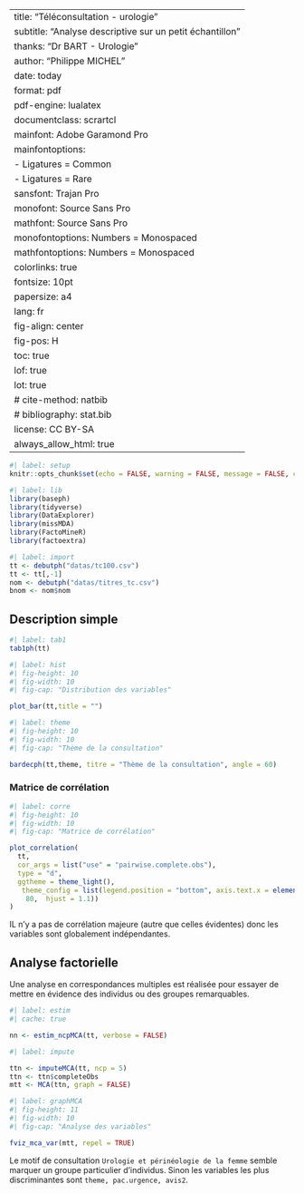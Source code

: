 
---
title: "Téléconsultation - urologie"
subtitle: "Analyse descriptive sur un petit échantillon"
thanks: "Dr BART - Urologie"
author: "Philippe MICHEL"
date: today
format: pdf
pdf-engine: lualatex
documentclass: scrartcl
mainfont: Adobe Garamond Pro
mainfontoptions:
- Ligatures = Common
- Ligatures = Rare
sansfont: Trajan Pro
monofont: Source Sans Pro
mathfont: Source Sans Pro
monofontoptions: Numbers = Monospaced
mathfontoptions: Numbers = Monospaced
colorlinks: true
fontsize: 10pt
papersize: a4
lang: fr
fig-align: center
fig-pos: H
toc: true
lof: true
lot: true
# cite-method: natbib
# bibliography: stat.bib
license: CC BY-SA
always_allow_html: true
---

```r
#| label: setup
knitr::opts_chunk$set(echo = FALSE, warning = FALSE, message = FALSE, cache = FALSE) 
```


```r
#| label: lib
library(baseph)
library(tidyverse)
library(DataExplorer)
library(missMDA)
library(FactoMineR)
library(factoextra)
```

```r
#| label: import
tt <- debutph("datas/tc100.csv")
tt <- tt[,-1]
nom <- debutph("datas/titres_tc.csv")
bnom <- nom$nom
```

## Description simple

```r
#| label: tab1
tab1ph(tt)
```


```r
#| label: hist
#| fig-height: 10
#| fig-width: 10
#| fig-cap: "Distribution des variables"

plot_bar(tt,title = "")
```

```r
#| label: theme
#| fig-height: 10
#| fig-width: 10
#| fig-cap: "Thème de la consultation"

bardecph(tt,theme, titre = "Thème de la consultation", angle = 60)
```



### Matrice de corrélation


```r
#| label: corre
#| fig-height: 10
#| fig-width: 10
#| fig-cap: "Matrice de corrélation"

plot_correlation(
  tt,
  cor_args = list("use" = "pairwise.complete.obs"),
  type = "d",
  ggtheme = theme_light(),
   theme_config = list(legend.position = "bottom", axis.text.x = element_text(angle =
    80,  hjust = 1.1))
)
```

IL n'y a pas de corrélation majeure (autre que celles évidentes) donc les variables sont globalement indépendantes. 

## Analyse factorielle

Une analyse en correspondances multiples est réalisée pour essayer de mettre en évidence des individus ou des groupes remarquables.

```r
#| label: estim
#| cache: true

nn <- estim_ncpMCA(tt, verbose = FALSE)
```

```r
#| label: impute

ttn <- imputeMCA(tt, ncp = 5)
ttn <- ttn$completeObs
mtt <- MCA(ttn, graph = FALSE)
```

```r
#| label: graphMCA
#| fig-height: 11
#| fig-width: 10
#| fig-cap: "Analyse des variables"

fviz_mca_var(mtt, repel = TRUE)
```

Le motif de consultation `Urologie et périnéologie de la femme` semble marquer un groupe particulier d'individus. Sinon les variables les plus discriminantes sont `theme, pac.urgence, avis2`.